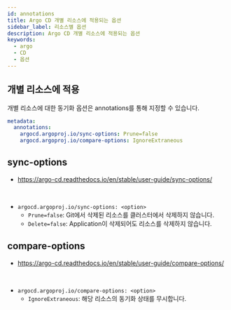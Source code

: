 ```yaml
---
id: annotations
title: Argo CD 개별 리소스에 적용되는 옵션
sidebar_label: 리소스별 옵션
description: Argo CD 개별 리소스에 적용되는 옵션
keywords:
  - argo
  - CD
  - 옵션
---
```


## 개별 리소스에 적용

개별 리소스에 대한 동기화 옵션은 annotations를 통해 지정할 수 있습니다.

```yaml
metadata:
  annotations:
    argocd.argoproj.io/sync-options: Prune=false
    argocd.argoproj.io/compare-options: IgnoreExtraneous
```

## sync-options

- https://argo-cd.readthedocs.io/en/stable/user-guide/sync-options/

<br />

- `argocd.argoproj.io/sync-options: <option>`
  - `Prune=false`: Git에서 삭제된 리소스를 클러스터에서 삭제하지 않습니다.
  - `Delete=false`: Application이 삭제되어도 리소스를 삭제하지 않습니다.

## compare-options

- https://argo-cd.readthedocs.io/en/stable/user-guide/compare-options/

<br />

- `argocd.argoproj.io/compare-options: <option>`
  - `IgnoreExtraneous`: 해당 리소스의 동기화 상태를 무시합니다.

